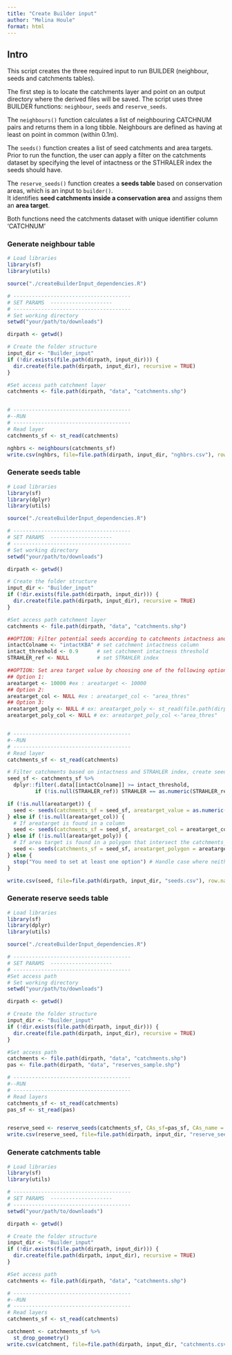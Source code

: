 ```yaml
---
title: "Create Builder input"
author: "Melina Houle"
format: html
---
```


## Intro

This script creates the three required input to run BUILDER (neighbour, seeds and catchments tables).  

The first step is to locate the catchments layer and point on an output directory where the derived files will be saved. The script uses three BUILDER functions: `neighbour`, `seeds` and `reserve_seeds`. 

The `neighbours()` function calculates a list of neighbouring CATCHNUM pairs and returns them in a long tibble. Neighbours are defined as having at least on point in common (within 0.1m).

The `seeds()` function creates a list of seed catchments and area targets. Prior to run the function, the user can apply a filter on the catchments dataset by specifying the level of intactness or the STHRALER index the seeds should have.  

The `reserve_seeds()` function creates a **seeds table** based on conservation areas, which is an input to `builder()`.  
It identifies **seed catchments inside a conservation area** and assigns them an **area target**.

Both functions need the catchments dataset with unique identifier column 'CATCHNUM'


### Generate neighbour table

```r 
# Load libraries
library(sf)
library(utils)

source("./createBuilderInput_dependencies.R")

# --------------------------------------
# SET PARAMS  --------------------
# --------------------------------------
# Set working directory
setwd("your/path/to/downloads")

dirpath <- getwd()

# Create the folder structure
input_dir <- "Builder_input"
if (!dir.exists(file.path(dirpath, input_dir))) {
  dir.create(file.path(dirpath, input_dir), recursive = TRUE)
}

#Set access path catchment layer
catchments <- file.path(dirpath, "data", "catchments.shp")


# --------------------------------------
#--RUN
# --------------------------------------
# Read layer
catchments_sf <- st_read(catchments)

nghbrs <- neighbours(catchments_sf)
write.csv(nghbrs, file=file.path(dirpath, input_dir, "nghbrs.csv"), row.names=FALSE) 
```


### Generate seeds table

```r
# Load libraries
library(sf)
library(dplyr)
library(utils)

source("./createBuilderInput_dependencies.R")

# --------------------------------------
# SET PARAMS  --------------------
# --------------------------------------
# Set working directory
setwd("your/path/to/downloads")

dirpath <- getwd()

# Create the folder structure
input_dir <- "Builder_input"
if (!dir.exists(file.path(dirpath, input_dir))) {
  dir.create(file.path(dirpath, input_dir), recursive = TRUE)
}

#Set access path catchment layer
catchments <- file.path(dirpath, "data", "catchments.shp")

##OPTION: Filter potential seeds according to catchments intactness and STHRALER index
intactColname <- "intactKBA" # set catchment intactness column
intact_threshold <- 0.9      # set catchment intactness threshold
STRAHLER_ref <- NULL         # set STRAHLER index

##OPTION: Set area target value by choosing one of the following options. Leave argument to NULL  if not chosen
## Option 1:
areatarget <- 10000 #ex : areatarget <- 10000
## Option 2:
areatarget_col <- NULL #ex : areatarget_col <- "area_thres" 
## Option 3:
areatarget_poly <- NULL # ex: areatarget_poly <- st_read(file.path(dirpath, "data", "poly_areatarget.shp"))
areatarget_poly_col <- NULL # ex: areatarget_poly_col <-"area_thres"


# --------------------------------------
#--RUN
# --------------------------------------
# Read layer
catchments_sf <- st_read(catchments)

# Filter catchments based on intactness and STRAHLER index, create seeds and convert to csv
seed_sf <- catchments_sf %>%
  dplyr::filter(.data[[intactColname]] >= intact_threshold, 
         if (!is.null(STRAHLER_ref)) STRAHLER == as.numeric(STRAHLER_ref) else TRUE)

if (!is.null(areatarget)) {
  seed <- seeds(catchments_sf = seed_sf, areatarget_value = as.numeric(areatarget))
} else if (!is.null(areatarget_col)) {
  # If areatarget is found in a column
  seed <- seeds(catchments_sf = seed_sf, areatarget_col = areatarget_col)
} else if (!is.null(areatarget_poly)) {
  # If area target is found in a polygon that intersect the catchments_sf
  seed <- seeds(catchments_sf = seed_sf, areatarget_polygon = areatarget_poly, areatarget_polygon_col = areatarget_poly_col)
} else {
  stop("You need to set at least one option") # Handle case where neither exists
}

write.csv(seed, file=file.path(dirpath, input_dir, "seeds.csv"), row.names=FALSE) 
```


### Generate reserve seeds table

```r 
# Load libraries
library(sf)
library(dplyr)
library(utils)

source("./createBuilderInput_dependencies.R")

# --------------------------------------
# SET PARAMS  --------------------
# --------------------------------------
#Set access path 
# Set working directory
setwd("your/path/to/downloads")

dirpath <- getwd()

# Create the folder structure
input_dir <- "Builder_input"
if (!dir.exists(file.path(dirpath, input_dir))) {
  dir.create(file.path(dirpath, input_dir), recursive = TRUE)
}

#Set access path 
catchments <- file.path(dirpath, "data", "catchments.shp")
pas <- file.path(dirpath, "data", "reserves_sample.shp")

# --------------------------------------
#--RUN
# --------------------------------------
# Read layers
catchments_sf <- st_read(catchments)
pas_sf <- st_read(pas)


reserve_seed <- reserve_seeds(catchments_sf, CAs_sf=pas_sf, CAs_name = "PARENT_ID", areatarget_value = 10000, joinType = "INTERSECT")
write.csv(reserve_seed, file=file.path(dirpath, input_dir, "reserve_seeds.csv"), row.names=FALSE) 
```


### Generate catchments table

```r
# Load libraries
library(sf)
library(utils)

# --------------------------------------
# SET PARAMS  --------------------
# --------------------------------------
setwd("your/path/to/downloads")

dirpath <- getwd()

# Create the folder structure
input_dir <- "Builder_input"
if (!dir.exists(file.path(dirpath, input_dir))) {
  dir.create(file.path(dirpath, input_dir), recursive = TRUE)
}

#Set access path 
catchments <- file.path(dirpath, "data", "catchments.shp")

# --------------------------------------
#--RUN
# --------------------------------------
# Read layers
catchments_sf <- st_read(catchments)

catchment <- catchments_sf %>%
  st_drop_geometry()
write.csv(catchment, file=file.path(dirpath, input_dir, "catchments.csv"), row.names=FALSE)

```


